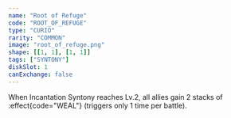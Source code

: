 ```yaml
---
name: "Root of Refuge"
code: "ROOT_OF_REFUGE"
type: "CURIO"
rarity: "COMMON"
image: "root_of_refuge.png"
shape: [[1, 1], [1, 1]]
tags: ["SYNTONY"]
diskSlot: 1
canExchange: false
---
```


When Incantation Syntony reaches Lv.2, all allies gain 2 stacks of :effect{code="WEAL"} (triggers only 1 time per battle).

